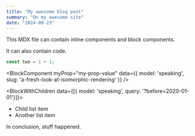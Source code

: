 ```yaml
---
title: "My awesome blog post"
summary: "On my awesome site"
date: "2024-09-23"
---
```


This MDX file can contain <InlineComponent myProp="my-prop-value">inline components</InlineComponent> and block components.

It can also contain code.

```js
const two = 1 + 1;
```

<BlockComponent myProp="my-prop-value" data={{ model: 'speaking', slug: 'a-fresh-look-at-isomorphic-rendering' }} />

<BlockWithChildren data={[{ model: 'speaking', query: '?before=2020-01-01'}]}>
- Child list item
- Another list item
</BlockWithChildren>

In conclusion, stuff happened.